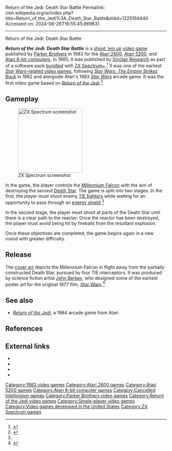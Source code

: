 Return of the Jedi: Death Star Battle
Permalink: //en.wikipedia.org/w/index.php?title=Return_of_the_Jedi%3A_Death_Star_Battle&oldid=1225164440
Accessed on: 2024-06-26T16:55:45.869631



------
Return of the Jedi: Death Star Battle
{{Short description|1983 video game}}
{{Infobox video game
|title = Return of the Jedi: Death Star Battle
|image = Star Wars - Return of the Jedi - Death Star Battle cover.png
|caption = ZX Spectrum cover art by [[John Berkey]]
|developer = [[Parker Brothers]]
|publisher = Parker Brothers<br>[[Sinclair Research]]
|released = 1983<br>1985 (Spectrum)
|genre = [[Shoot 'em up]]
|modes = [[Single-player video game|Single-player]]
|platforms = [[Atari 2600]], [[Atari 5200]], [[Atari 8-bit]], [[ZX Spectrum]]
}}

'''''Return of the Jedi: Death Star Battle''''' is a [[shoot 'em up]] [[video game]] published by [[Parker Brothers]] in 1983 for the [[Atari 2600]], [[Atari 5200]], and [[Atari 8-bit computers]]. In 1985, it was published by [[Sinclair Research]] as part of a software pack [[Product bundling#Software|bundled]] with [[ZX Spectrum#ZX Spectrum+|ZX Spectrum+]].<ref name='su8503'>{{cite magazine|title=News - The force is going soft|magazine=Sinclair User|issue=36|publisher=EMAP|date=March 1985|page=9|url=https://spectrumcomputing.co.uk/page.php?issue_id=36&page=9|access-date=15 May 2021|archive-date=24 September 2020|archive-url=https://web.archive.org/web/20200924121449/https://spectrumcomputing.co.uk/page.php?issue_id=36&page=9|url-status=dead}}</ref>   It was one of the earliest [[Star Wars video games|''Star Wars''-related video game]]s, following ''[[Star Wars: The Empire Strikes Back (1982 video game)|Star Wars: The Empire Strikes Back]]'' in 1982 and alongside  Atari's 1983 ''[[Star Wars (1983 video game)|Star Wars]]'' arcade game. It was the first video game based on ''[[Return of the Jedi]]''.<ref name="elovaara">{{cite book|last1=Elovaara|first1=Mika|title=Fan Phenomena: Star Wars|date=2013|publisher=Intellect Books|isbn=9781783200221|url=https://books.google.com/books?id=B5-7aMoY9BMC&pg=PA83|access-date=22 September 2017|language=en}}</ref>

==Gameplay==
[[Image:ZX Spectrum Return of the Jedi Death Star Battle screenshot.png|200px|thumb|left|ZX Spectrum screenshot]]

In the game, the player controls the [[Millennium Falcon]] with the aim of destroying the second [[Death Star]]. The game is split into two stages. In the first, the player must shoot enemy [[TIE fighters]] while waiting for an opportunity to pass through an [[energy shield]].<ref name="elovaara" />

In the second stage, the player must shoot at parts of the Death Star until there is a clear path to the reactor. Once the reactor has been destroyed, the player must avoid being hit by fireballs from the resultant explosion.

Once these objectives are completed, the game begins again in a new round with greater difficulty.

==Release==
The [[cover art]] depicts the Millennium Falcon in flight away from the partially constructed Death Star, pursued by four TIE interceptors. It was produced by science fiction artist [[John Berkey]], who designed some of the earliest poster art for the original 1977 film, ''[[Star Wars (film)|Star Wars]]''.<ref name="sw-art">{{cite web|title=Star Wars Art – John Berkey Art|url=https://johnberkeyart.com/star-wars-art/|website=johnberkeyart.com|date=7 May 2015 |access-date=19 June 2017|archive-url=https://web.archive.org/web/20170619123346/https://johnberkeyart.com/star-wars-art/|archive-date=19 June 2017|url-status=live}}</ref>

==See also==
*''[[Star Wars: Return of the Jedi (1984 video game)|Return of the Jedi]]'', a 1984 arcade game from Atari

==References==
{{reflist}}

==External links==
*{{atarimania|id=5980}}
*{{atarimania|id=5012}}
*{{WoS game|id=4113}}
*{{wookieepedia|Star Wars: Return of the Jedi: Death Star Battle}}

{{Star Wars games}}
{{Star Wars Trilogy}}

[[Category:1983 video games]]
[[Category:Atari 2600 games]]
[[Category:Atari 5200 games]]
[[Category:Atari 8-bit computer games]]
[[Category:Cancelled Intellivision games]]
[[Category:Parker Brothers video games]]
[[Category:Return of the Jedi video games]]
[[Category:Single-player video games]]
[[Category:Video games developed in the United States]]
[[Category:ZX Spectrum games]]